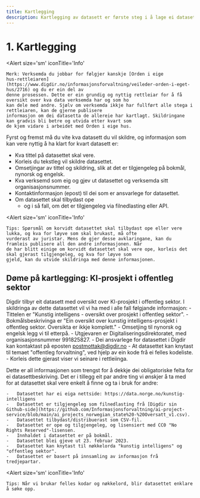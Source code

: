 ```yaml
---
title: Kartlegging
description: Kartlegging av datasett er første steg i å lage ei datasettbeskriving.
---
```


# 1. Kartlegging

<Alert 
    size='sm'
    iconTitle='Info'
>
    Merk: Verksemda du jobbar for følgjer kanskje [Orden i eige
    hus-rettleiaren](https://www.digdir.no/informasjonsforvaltning/veileder-orden-i-eget-hus/2716) og du er ein del av
    denne prosessen. Dette er ein grundig og nyttig rettleiar for å få oversikt over kva data verksemda har og som ho
    kan dele med andre. Sjølv om verksemda ikkje har fullført alle stega i rettleiaren, kan de gjerne publisere
    informasjon om dei datasetta de allereie har kartlagt. Skildringane kan gradvis bli betre og utvida etter kvart som
    de kjem vidare i arbeidet med Orden i eige hus.
</Alert>

Fyrst og fremst må du vite kva datasett du vil skildre, og informasjon som kan vere nyttig å ha klart for kvart datasett er:

-   Kva tittel på datasettet skal vere.
-   Korleis du tekstleg vil skildre datasettet.
-   Omsetjingar av tittel og skildring, slik at det er tilgjengeleg på bokmål, nynorsk og engelsk.
-   Kva verksemd som eig og gjev ut datasettet og verksemda sitt organisasjonsnummer.
-   Kontaktinformasjon (epost) til dei som er ansvarlege for datasettet.
-   Om datasettet skal tilbydast ope
    -   og i så fall, om det er tilgjengeleg via filnedlasting eller API.

<Alert 
    size='sm'
    iconTitle='Info'
>
    Tips: Spørsmål om korvidt datasettet skal tilbydast ope eller vere lukka, og kva for løyve som skal brukast, må ofte
    vurderast av juristar. Mens de gjer desse avklaringane, kan du framleis publisere all den andre informasjonen. Når
    de har blitt einige om korvidt datasettet skal vere ope, korleis det skal gjerast tilgjengeleg, og kva for løyve som
    gjeld, kan du utvide skildringa med denne informasjonen.
</Alert>

## Døme på kartlegging: KI-prosjekt i offentleg sektor

Digdir tilbyr eit datasett med oversikt over KI-prosjekt i offentleg sektor. I skildringa av dette datasettet vil vi ha med i alle fall følgjande informasjon: - Tittelen er "Kunstig intelligens - oversikt over prosjekt i offentleg sektor". - Bokmålsbeskrivinga er "Ein oversikt over kunstig intelligens-prosjekt i offentleg sektor. Oversikta er ikkje komplett." - Omsetjing til nynorsk og engelsk legg vi til etterpå. - Utgjevaren er Digitaliseringsdirektoratet, med organisasjonsnummer 991825827. - Dei ansvarlege for datasettet i Digdir kan kontaktast på eposten postmottak@digdir.no - At datasettet kan knytast til temaet "offentleg forvaltning", ved hjelp av ein kode frå ei felles kodeliste. - Korleis dette gjerast viser vi seinare i rettleiinga.

Dette er all informasjonen som trengst for å dekkje dei obligatoriske felta for ei datasettbeskriving. Det er i tillegg eit par andre ting vi ønskjer å ta med for at datasettet skal vere enkelt å finne og ta i bruk for andre:

    -   Datasettet har ei eiga nettside: https://data.norge.no/kunstig-intelligens
    -   Datasettet er tilgjengeleg som filnedlasting frå [Digdir sin Github-side](https://github.com/Informasjonsforvaltning/ai-project-service/blob/main/ai_projects_norwegian_state%20-%20Oversatt_v1.csv).
    -   Datasettet tilbydast/distribuerast som CSV-fil.
    -   Datasettet er ope og tilgjengeleg, og lisensiert med CC0 "No Rights Reserved"-lisensen.
    -   Innhaldet i datasettet er på bokmål.
    -   Datasettet blei gjeve ut 23. februar 2023.
    -   Datasettet kan knytast til nøkkelorda "kunstig intelligens" og "offentleg sektor".
    -   Datasettet er basert på innsamling av informasjon frå tredjepartar.

<Alert 
    size='sm'
    iconTitle='Info'
>
    Tips: Når vi brukar felles kodar og nøkkelord, blir datasettet enklare å søke opp.
</Alert>
